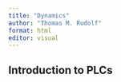 ```yaml
---
title: "Dynamics"
author: "Thomas M. Rudolf"
format: html
editor: visual
---
```


## Introduction to PLCs